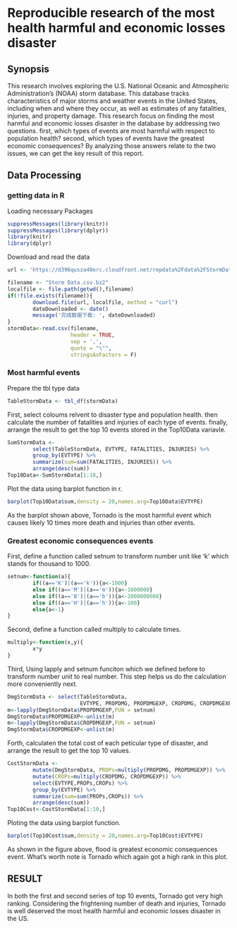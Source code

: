 
# Reproducible research of the most health harmful and economic losses disaster

## Synopsis
This research involves exploring the U.S. National Oceanic and Atmospheric Administration's (NOAA) storm database. This database tracks characteristics of major storms and weather events in the United States, including when and where they occur, as well as estimates of any fatalities, injuries, and property damage. This research 
focus on finding the most harmful and economic losses disaster in the database by addressing two questions. first, which types of events are most harmful with respect to population health? second, which types of events have the greatest economic consequences? By analyzing those answers relate to the two issues, we can get the key result of this report.

## Data Processing
### getting data in R 
Loading necessary Packages
```r
suppressMessages(library(knitr))
suppressMessages(library(dplyr))
library(knitr)
library(dplyr)
```
Download and read the data
```r
url <- 'https://d396qusza40orc.cloudfront.net/repdata%2Fdata%2FStormData.csv.bz2'

filename <- "Storm Data.csv.bz2"
localfile <- file.path(getwd(),filename)
if(!file.exists(filename)){
        download.file(url, localfile, method = "curl")
        dateDownloaded <- date()
        message('完成数据下载: ', dateDownloaded)
}
stormData<-read.csv(filename, 
                    header = TRUE, 
                    sep = ',', 
                    quote = "\"", 
                    stringsAsFactors = F)
```
### Most harmful events 
Prepare the tbl type data
```r
TableStormData <- tbl_df(stormData)
```
First, select coloums relvent to disaster type and population health. then calculate the number of fatalities and injuries of each type of events. finally, arrange the result to get the top 10 events stored in the Top10Data variavle.
```r
SumStormData <- 
        select(TableStormData, EVTYPE, FATALITIES, INJURIES) %>%
        group_by(EVTYPE) %>% 
        summarize(sum=sum(FATALITIES, INJURIES)) %>%
        arrange(desc(sum))
Top10Data<-SumStormData[1:10,]
```
Plot the data using barplot function in r.
```r
barplot(Top10Data$sum,density = 20,names.arg=Top10Data$EVTYPE)
```
  
  As the barplot shown above, Tornado is the most harmful event which causes likely 10 times more death and injuries than other events.

### Greatest economic consequences events
First, define a function called setnum to transform number unit like 'k' which stands for thousand to 1000.
```r
setnum<-function(a){
        if((a=='K')|(a=='k')){a<-1000}
        else if((a=='M')|(a=='m')){a<-1000000}
        else if((a=='B')|(a=='b')){a<-1000000000}
        else if((a=='H')|(a=='h')){a<-100}
        else{a<-1}
}
```
Second, define a function called multiply to calculate times.
```r
multiply<-function(x,y){
        x*y
}
```
Third, Using lapply and setnum funciton which we defined before to transform number unit to real number. This step helps us do the calculation more conveniently next.  
```r
DmgStormData <- select(TableStormData, 
                       EVTYPE, PROPDMG, PROPDMGEXP, CROPDMG, CROPDMGEXP)
m<-lapply(DmgStormData$PROPDMGEXP,FUN = setnum)
DmgStormData$PROPDMGEXP<-unlist(m)
m<-lapply(DmgStormData$CROPDMGEXP,FUN = setnum)
DmgStormData$CROPDMGEXP<-unlist(m)
```
Forth, calculaten the total cost of each peticular type of disaster, and arrange the result to get the top 10 values.
```r
CostStormData <- 
        mutate(DmgStormData, PROPs=multiply(PROPDMG, PROPDMGEXP)) %>%
        mutate(CROPs=multiply(CROPDMG, CROPDMGEXP)) %>%
        select(EVTYPE,PROPs,CROPs) %>%
        group_by(EVTYPE) %>%
        summarize(sum=sum(PROPs,CROPs)) %>%
        arrange(desc(sum))
Top10Cost<-CostStormData[1:10,]
```
Ploting the data using barplot function.
```r
barplot(Top10Cost$sum,density = 20,names.arg=Top10Cost$EVTYPE)
```
  
  As shown in the figure above, flood is greatest economic consequences event. What's worth note is Tornado which again got a high rank in this plot.

## RESULT
In both the first and second series of top 10 events, Tornado got very high ranking. Considering the frightening number of death and injuries, Tornado is well deserved the most health harmful and economic losses disaster in the US.

